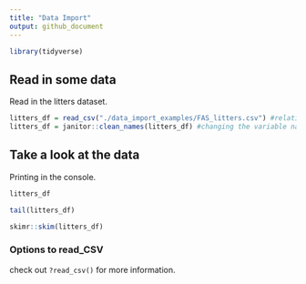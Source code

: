 ```yaml
---
title: "Data Import"
output: github_document
---
```


```r
library(tidyverse)
```
## Read in some data

Read in the litters dataset.

```r
litters_df = read_csv("./data_import_examples/FAS_litters.csv") #relative path
litters_df = janitor::clean_names(litters_df) #changing the variable name in the dataset
```

## Take a look at the data

Printing in the console.

```r
litters_df
```
```r
tail(litters_df)
```
```r
skimr::skim(litters_df)
```
### Options to read_CSV

check out `?read_csv()` for more information.

